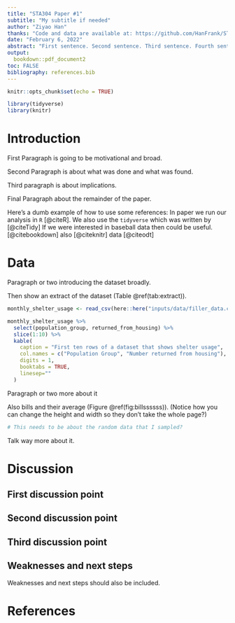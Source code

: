 ```yaml
---
title: "STA304 Paper #1"
subtitle: "My subtitle if needed"
author: "Ziyao Han"
thanks: "Code and data are available at: https://github.com/HanFrank/STA304-Paper-1"
date: "February 6, 2022"
abstract: "First sentence. Second sentence. Third sentence. Fourth sentence."
output: 
  bookdown::pdf_document2
toc: FALSE
bibliography: references.bib
---
```


```r
knitr::opts_chunk$set(echo = TRUE)

library(tidyverse)
library(knitr)
```

# Introduction

First Paragraph is going to be motivational and broad.

Second Paragraph is about what was done and what was found.

Third paragraph is about implications.

Final Paragraph about the remainder of the paper.

Here's a dumb example of how to use some references: In paper we run our analysis in `R` [@citeR]. We also use the `tidyverse` which was written by [@citeTidy] If we were interested in baseball data then could be useful. [@citebookdown] also [@citeknitr] data [@citeodt] 



# Data

Paragraph or two introducing the dataset broadly.

Then show an extract of the dataset (Table \@ref(tab:extract)).

```r
monthly_shelter_usage <- read_csv(here::here("inputs/data/filler_data.csv"))

monthly_shelter_usage %>%
  select(population_group, returned_from_housing) %>%
  slice(1:10) %>%
  kable(
    caption = "First ten rows of a dataset that shows shelter usage",
    col.names = c("Population Group", "Number returned from housing"),
    digits = 1,
    booktabs = TRUE,
    linesep=""
  )
```

Paragraph or two more about it

Also bills and their average (Figure \@ref(fig:billssssss)). (Notice how you can change the height and width so they don't take the whole page?)

```r
# This needs to be about the random data that I sampled?
```

Talk way more about it. 

# Discussion

## First discussion point

## Second discussion point

## Third discussion point

## Weaknesses and next steps

Weaknesses and next steps should also be included.

\newpage

# References


